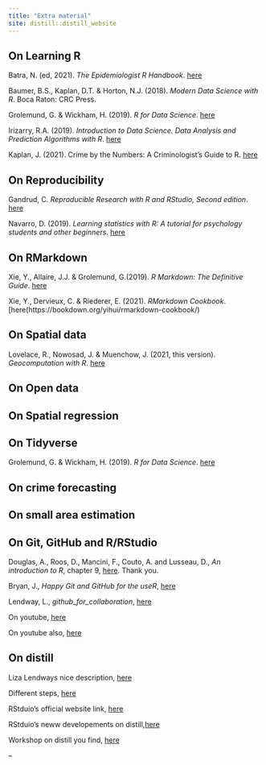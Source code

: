 ```yaml
---
title: "Extra material"
site: distill::distill_website
---
```


## On Learning R  

Batra, N. (ed, 2021). *The Epidemiologist R Handbook*. [here](https://epirhandbook.com/index.html)

Baumer, B.S., Kaplan, D.T. & Horton, N.J. (2018). *Modern Data Science with R*. Boca Raton: CRC Press. 

Grolemund, G. & Wickham, H. (2019). *R for Data Science*. [here](https://r4ds.had.co.nz/) 

Irizarry, R.A. (2019). *Introduction to Data Science. Data Analysis and Prediction Algorithms with R*. [here](https://rafalab.github.io/dsbook/) 

Kaplan, J. (2021). Crime by the Numbers: A Criminologist's Guide to R. [here](https://crimebythenumbers.com/)

## On Reproducibility

Gandrud, C. *Reproducible Research with R and RStudio, Second edition*. [here](https://radhakrishna.typepad.com/reproducible-research-with-r-and-rstudio---second-edition.pdf) 

Navarro, D. (2019). *Learning statistics with R: A tutorial for psychology students and other beginners*. [here](https://learningstatisticswithr.com/book/)

## On RMarkdown
Xie, Y., Allaire, J.J. & Grolemund, G.(2019). *R Markdown: The Definitive Guide*. [here](https://bookdown.org/yihui/rmarkdown/) 

Xie, Y., Dervieux, C. & Riederer, E. (2021). *RMarkdown Cookbook*. [here(https://bookdown.org/yihui/rmarkdown-cookbook/)


## On Spatial data
Lovelace, R., Nowosad, J. & Muenchow, J. (2021, this version). *Geocomputation with R*. [here](https://geocompr.robinlovelace.net/)

## On Open data


## On Spatial regression


## On Tidyverse
Grolemund, G. & Wickham, H. (2019). *R for Data Science*. [here](https://r4ds.had.co.nz/) 

## On crime forecasting


## On small area estimation


## On Git, GitHub and R/RStudio

Douglas, A., Roos, D., Mancini, F., Couto, A. and Lusseau, D., *An introduction to R*, chapter 9, [here](https://intro2r.com/github_r.html). Thank you.

Bryan, J., *Happy Git and GitHub for the useR*, [here](https://happygitwithr.com/)

Lendway, L., *github_for_collaboration*, [here](https://github.com/llendway/github_for_collaboration)

On youtube, [here](https://www.youtube.com/watch?v=QLFc9gw_Hfs)

On youtube also, [here](https://www.youtube.com/watch?v=megZYkCLMA4)

## On distill

Liza Lendways nice description, [here](https://lisalendway.netlify.app/posts/2020-12-09-buildingdistill/?utm_source=dlvr.it&utm_medium=facebook)


Different steps, [here](https://themockup.blog/posts/2020-08-01-building-a-blog-with-distill/)

RStduio's official website link, [here](https://rstudio.github.io/distill/)

RStduio's neww developements on distill,[here](https://www.rstudio.com/blog/distill/)


Workshop on distill you find, [here](https://rstudio.github.io/distill/)
















--